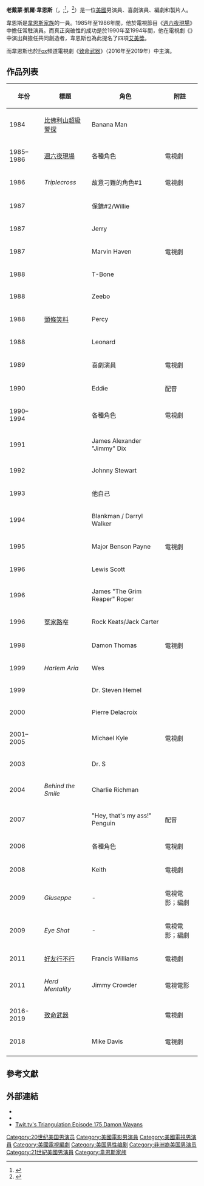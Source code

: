 {{noteTA
|G1=Show
|G2=Movie
|G3=TV
}}
{{Infobox entertainer
| type        = 男演員
| name        = 戴蒙·韋恩斯
| foreignname = {{lang|en|Damon Wayans}}
| image       = Damon Wayans.JPG
| imagesize   = 220px
| caption     = 韋恩斯於2008年
| birthname   = 戴蒙·凱爾·韋恩斯<br>（{{lang|en|Damon Kyle Wayans}}）
| birth_date  = {{Birth date and age|1960|9|4}}
| birth_place = 美國[[紐約州|紐約州]][[紐約市|紐約市]]
| nationality = 美國
| occupation  = 演員、喜劇演員、編劇、製片人
| yearsactive = 1982年至今
| spouse      = {{marriage|麗莎·索納|1984|2000|reason=div}}
| children    = 4
| imdb        =                                                  
| awards      = 
}}
'''老戴蒙·凱爾·韋恩斯'''（{{lang-en|Damon Kyle Wayans, Sr.}}，{{IPAc-en|ˈ|d|eɪ|m|ən|_|ˈ|w|eɪ|.|ə|n|z}};<ref>{{Cite web |url=http://www.sos.mo.gov/wolfner/SayHow/?id=w |title=You nay it how? |access-date=2016-10-14 |archive-date=2010-05-27 |archive-url=https://web.archive.org/web/20100527225135/http://www.sos.mo.gov/wolfner/SayHow/?id=w |dead-url=no }}</ref>，{{bd|1960年|9月4日||}}<ref name=biography.com>{{cite web| url=http://www.biography.com/people/damon-wayans-538728#profile| title=Damon Wayans Biography: Film Actor, Television Actor, Comedian, Director, Producer (1960–)| publisher=[[Biography.com|Biography.com]] ([[FYI_(TV_channel)|FYI]] / [[A&E_Networks|A&E Networks]])| accessdate=2015-09-06| archive-date=2015-11-05| archive-url=https://web.archive.org/web/20151105122000/http://www.biography.com/people/damon-wayans-538728#profile| dead-url=no}}</ref>）是一位[[美國|美國]]男演員、喜劇演員、編劇和製片人。

韋恩斯是[[韋恩斯家族|韋恩斯家族]]的一員。1985年至1986年間，他於電視節目《[[週六夜現場|週六夜現場]]》中擔任常駐演員。而真正突破性的成功是於1990年至1994年間，他在電視劇《{{le|活色生香 (1990年電視劇)|In Living Color|活色生香}}》中演出與擔任共同創造者，韋恩斯也為此提名了四項[[艾美獎|艾美獎]]。

而韋恩斯也於[[福斯廣播公司|Fox]]頻道電視劇《[[致命武器_(電視劇)|致命武器]]》（2016年至2019年）中主演{{le|羅傑·墨陶|Roger Murtaugh}}。

==作品列表==
{| class="wikitable sortable"
|-
! 年份
! 標題
! 角色
! class="unsortable" | 附註
|-
| 1984
| [[比佛利山超級警探|比佛利山超級警探]]
| Banana Man
| 
|-
| 1985–1986
| [[週六夜現場|週六夜現場]]
| 各種角色
| 電視劇
|-
| 1986
| ''Triplecross''
| 故意刁難的角色#1
| 電視劇
|-
| 1987
| {{le|好萊塢洗牌|Hollywood Shuffle}}
| 保鑣#2/Willie
| 
|-
| 1987
| {{le|愛上羅姍|Roxanne (film)}}
| Jerry
| 
|-
| 1987
| ''{{le|A Different World}}''
| Marvin Haven
| 電視劇
|-
| 1988
| {{le|彩色響尾蛇|Colors (film)}}
| T-Bone
| 
|-
| 1988
| {{le|柔順的地球女孩|Earth Girls Are Easy}}
| Zeebo
| 
|-
| 1988
| [[頭條笑料|頭條笑料]]
| Percy
| 
|-
| 1988
| {{le|黑色炫風|I'm Gonna Git You Sucka}}
| Leonard
| 
|-
| 1989
| {{le|一夜情 (美國電視劇)|One Night Stand (U.S. TV series)|一夜情}}
| 喜劇演員
| 電視劇
|-
| 1990
| {{le|看誰在說話|Look Who's Talking Too}}
| Eddie
| 配音
|-
| 1990–1994
| {{le|活色生香 (1990年電視劇)|In Living Color|活色生香}}
| 各種角色
| 電視劇
|-
| 1991
| {{le|終極尖兵|The Last Boy Scout}}
| James Alexander "Jimmy" Dix
| 
|-
| 1992
| {{le|罪惡金錢|Mo' Money}}
| Johnny Stewart
| 
|-
| 1993
| {{le|最後魔鬼英雄|Last Action Hero}}
| 他自己
| 
|-
| 1994
| {{le|失神俠|Blankman}}
| Blankman / Darryl Walker
| 
|-
| 1995
| {{le|派恩少校|Major Payne}}
| Major Benson Payne
| 電視劇
|-
| 1996
| {{le|阿達球迷鬧籃壇|Celtic Pride}}
| Lewis Scott
| 
|-
| 1996
| {{le|拳壇老手|The Great White Hype}}
| James "The Grim Reaper" Roper
| 
|-
| 1996
| [[冤家路窄|冤家路窄]]
| Rock Keats/Jack Carter
| 
|-
| 1998
| {{le|戴蒙 (電視劇)|Damon (TV series)|戴蒙}}
| Damon Thomas
| 電視劇
|-
| 1999
| ''Harlem Aria''
| Wes
| 
|-
| 1999
| {{le|愛人！別跑|Goosed}}
| Dr. Steven Hemel
| 
|-
| 2000
| {{le|王牌電視秀|Bamboozled}}
| Pierre Delacroix
| 
|-
| 2001–2005
| {{le|我的老婆和孩子|My Wife and Kids}}
| Michael Kyle
| 電視劇
|-
| 2003
| {{le|辣姐出招|Marci X}}
| Dr. S
| 
|-
| 2004
| ''Behind the Smile''
| Charlie Richman
| 
|-
| 2007
| {{le|企鵝寶貝2：神奇的企鵝|Farce of the Penguins}}
| "Hey, that's my ass!" Penguin
| 配音
|-
| 2006
| ''{{le|The Underground|The Underground (TV series)}}''
| 各種角色
| 電視劇
|-
| 2008
| ''{{le|Never Better|Never Better#Adaptations}}''
| Keith
| 電視劇
|-
| 2009
| ''Giuseppe''
| -
| 電視電影；編劇
|-
| 2009
| ''Eye Shat''
| -
| 電視電影；編劇
|-
| 2011
| [[好友行不行|好友行不行]]
| Francis Williams
| 電視劇
|-
| 2011
| ''Herd Mentality''
| Jimmy Crowder
| 電視電影
|-
| 2016-2019
| [[致命武器_(電視劇)|致命武器]]
| {{le|羅傑·墨陶|Roger Murtaugh}}
| 電視劇
|-
| 2018
| {{le|小夫妻與大明星|Happy Together (American TV series)}}
| Mike Davis
| 電視劇
|-
|}

== 參考文獻 ==
{{reflist|30em}}

==外部連結==
*{{IMDb name|1834}}
*{{Twitter|DamonkWayans}}
*[http://twit.tv/show/triangulation/175 Twit.tv's Triangulation Episode 175 Damon Wayans] {{Wayback|url=http://twit.tv/show/triangulation/175 |date=20141112043043 }}
{{韋恩斯家族}}
{{Authority control}}

{{DEFAULTSORT:Wayans, Damon}}
[[Category:20世纪美国男演员|Category:20世纪美国男演员]]
[[Category:美國電影男演員|Category:美國電影男演員]]
[[Category:美國電視男演員|Category:美國電視男演員]]
[[Category:美國電視編劇|Category:美國電視編劇]]
[[Category:美国男性编剧|Category:美国男性编剧]]
[[Category:非洲裔美国男演员|Category:非洲裔美国男演员]]
[[Category:21世紀美國男演員|Category:21世紀美國男演員]]
[[Category:韋恩斯家族|Category:韋恩斯家族]]